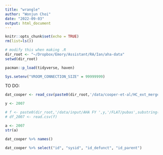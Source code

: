 ```yaml
---
title: "wrangle"
author: "Wonjun Choi"
date: "2022-09-03"
output: html_document
---
```


```r
knitr::opts_chunk$set(echo = TRUE)
rm(list=ls())

# modify this when making .R
dir_root <- "~/Dropbox/Emory/Assistant/RA/Ian/aha-data"
setwd(dir_root)
```

```r
pacman::p_load(tidyverse, haven)
```

```r
Sys.setenv("VROOM_CONNECTION_SIZE" = 99999999)
```

TO DO:


```r
dat_cooper <- read_csv(paste0(dir_root,'/data/cooper-et-al/HC_ext_mergerdata_public.csv'))
```

```r
y <- 2007

# f <- paste0(dir_root,'/data/input/AHA FY ',y,'/FLAT/pubas',substring(as.character(y),3,4))
# df_2007 <- read.csv(f)
```

```r
a <- 2007
str(a)
```

```r
dat_cooper %>% names()
```
```r
dat_cooper %>% select("id", "sysid", "id_defunct", "id_parent")
```


